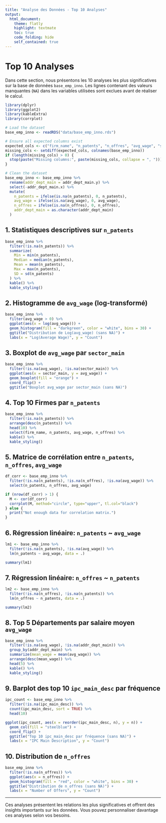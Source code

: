 ```yaml
---
title: "Analyse des Données - Top 10 Analyses"
output:
  html_document:
    theme: flatly
    highlight: textmate
    toc: true
    code_folding: hide
    self_contained: true
---
```


# Top 10 Analyses

Dans cette section, nous présentons les 10 analyses les plus significatives sur la base de données `base_emp_inno`. Les lignes contenant des valeurs manquantes (`NA`) dans les variables utilisées sont exclues avant de réaliser le calcul.

```r
library(dplyr)
library(ggplot2)
library(kableExtra)
library(corrplot)

# Load the dataset
base_emp_inno <- readRDS("data/base_emp_inno.rds")

# Ensure all expected columns exist
expected_cols <- c("firm_name", "n_patents", "n_offres", "avg_wage", "sector_main", "addr_dept_main.y", "ipc_main_desc")
missing_cols <- setdiff(expected_cols, colnames(base_emp_inno))
if (length(missing_cols) > 0) {
  stop(paste("Missing columns:", paste(missing_cols, collapse = ", ")))
}

# Clean the dataset
base_emp_inno <- base_emp_inno %>%
  rename(addr_dept_main = addr_dept_main.y) %>%
  select(-addr_dept_main.x) %>%
  mutate(
    n_patents = ifelse(is.na(n_patents), 0, n_patents),
    avg_wage = ifelse(is.na(avg_wage), 0, avg_wage),
    n_offres = ifelse(is.na(n_offres), 0, n_offres),
    addr_dept_main = as.character(addr_dept_main)
  )
```

## 1. Statistiques descriptives sur `n_patents`

```r
base_emp_inno %>%
  filter(!is.na(n_patents)) %>%
  summarize(
    Min = min(n_patents),
    Median = median(n_patents),
    Mean = mean(n_patents),
    Max = max(n_patents),
    SD = sd(n_patents)
  ) %>%
  kable() %>%
  kable_styling()
```

## 2. Histogramme de `avg_wage` (log-transformé)

```r
base_emp_inno %>%
  filter(avg_wage > 0) %>%
  ggplot(aes(x = log(avg_wage))) +
  geom_histogram(fill = "darkgreen", color = "white", bins = 30) +
  ggtitle("Distribution de Log(avg_wage) (sans NA)") +
  labs(x = "Log(Average Wage)", y = "Count")
```

## 3. Boxplot de `avg_wage` par `sector_main`

```r
base_emp_inno %>%
  filter(!is.na(avg_wage), !is.na(sector_main)) %>%
  ggplot(aes(x = sector_main, y = avg_wage)) +
  geom_boxplot(fill = "orange") +
  coord_flip() +
  ggtitle("Boxplot avg_wage par sector_main (sans NA)")
```

## 4. Top 10 Firmes par `n_patents`

```r
base_emp_inno %>%
  filter(!is.na(n_patents)) %>%
  arrange(desc(n_patents)) %>%
  head(10) %>%
  select(firm_name, n_patents, avg_wage, n_offres) %>%
  kable() %>%
  kable_styling()
```

## 5. Matrice de corrélation entre `n_patents`, `n_offres`, `avg_wage`

```r
df_corr <- base_emp_inno %>%
  filter(!is.na(n_patents), !is.na(n_offres), !is.na(avg_wage)) %>%
  select(n_patents, n_offres, avg_wage)

if (nrow(df_corr) > 1) {
  M <- cor(df_corr)
  corrplot(M, method="circle", type="upper", tl.col="black")
} else {
  print("Not enough data for correlation matrix.")
}
```

## 6. Régression linéaire: `n_patents` ~ `avg_wage`

```r
lm1 <- base_emp_inno %>%
  filter(!is.na(n_patents), !is.na(avg_wage)) %>%
  lm(n_patents ~ avg_wage, data = .)

summary(lm1)
```

## 7. Régression linéaire: `n_offres` ~ `n_patents`

```r
lm2 <- base_emp_inno %>%
  filter(!is.na(n_offres), !is.na(n_patents)) %>%
  lm(n_offres ~ n_patents, data = .)

summary(lm2)
```

## 8. Top 5 Départements par salaire moyen `avg_wage`

```r
base_emp_inno %>%
  filter(!is.na(avg_wage), !is.na(addr_dept_main)) %>%
  group_by(addr_dept_main) %>%
  summarize(mean_wage = mean(avg_wage)) %>%
  arrange(desc(mean_wage)) %>%
  head(5) %>%
  kable() %>%
  kable_styling()
```

## 9. Barplot des top 10 `ipc_main_desc` par fréquence

```r
ipc_count <- base_emp_inno %>%
  filter(!is.na(ipc_main_desc)) %>%
  count(ipc_main_desc, sort = TRUE) %>%
  head(10)

ggplot(ipc_count, aes(x = reorder(ipc_main_desc, n), y = n)) +
  geom_col(fill = "steelblue") +
  coord_flip() +
  ggtitle("Top 10 ipc_main_desc par fréquence (sans NA)") +
  labs(x = "IPC Main Description", y = "Count")
```

## 10. Distribution de `n_offres`

```r
base_emp_inno %>%
  filter(!is.na(n_offres)) %>%
  ggplot(aes(x = n_offres)) +
  geom_histogram(fill = "red", color = "white", bins = 30) +
  ggtitle("Distribution de n_offres (sans NA)") +
  labs(x = "Number of Offers", y = "Count")
```

---

Ces analyses présentent les relations les plus significatives et offrent des insights importants sur les données. Vous pouvez personnaliser davantage ces analyses selon vos besoins.